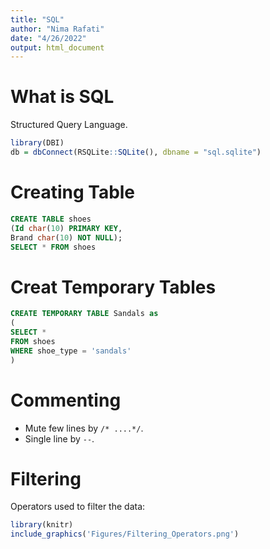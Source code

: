 ```yaml
---
title: "SQL"
author: "Nima Rafati"
date: "4/26/2022"
output: html_document
---
```

# What is SQL
Structured Query Language.  
```r
library(DBI)
db = dbConnect(RSQLite::SQLite(), dbname = "sql.sqlite")
```

# Creating Table

```sql
CREATE TABLE shoes
(Id char(10) PRIMARY KEY,
Brand char(10) NOT NULL);
SELECT * FROM shoes
```


# Creat Temporary Tables
```sql
CREATE TEMPORARY TABLE Sandals as 
(
SELECT * 
FROM shoes
WHERE shoe_type = 'sandals'
)
```
# Commenting
- Mute few lines by `/* ....*/`.  
- Single line by `--`.  


# Filtering
Operators used to filter the data:  
```r
library(knitr)
include_graphics('Figures/Filtering_Operators.png')
```

